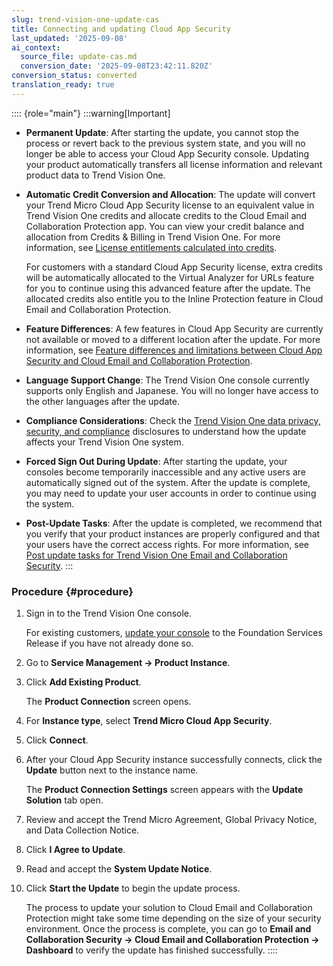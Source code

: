 ```yaml
---
slug: trend-vision-one-update-cas
title: Connecting and updating Cloud App Security
last_updated: '2025-09-08'
ai_context:
  source_file: update-cas.md
  conversion_date: '2025-09-08T23:42:11.820Z'
conversion_status: converted
translation_ready: true
---
```


:::: {role="main"}
:::warning[Important]

- **Permanent Update**: After starting the update, you cannot stop the process or revert back to the previous system state, and you will no longer be able to access your Cloud App Security console. Updating your product automatically transfers all license information and relevant product data to Trend Vision One.

- **Automatic Credit Conversion and Allocation**: The update will convert your Trend Micro Cloud App Security license to an equivalent value in Trend Vision One credits and allocate credits to the Cloud Email and Collaboration Protection app. You can view your credit balance and allocation from Credits & Billing in Trend Vision One. For more information, see [License entitlements calculated into credits](license-calculated-credits.mdx).

  For customers with a standard Cloud App Security license, extra credits will be automatically allocated to the Virtual Analyzer for URLs feature for you to continue using this advanced feature after the update. The allocated credits also entitle you to the Inline Protection feature in Cloud Email and Collaboration Protection.

- **Feature Differences**: A few features in Cloud App Security are currently not available or moved to a different location after the update. For more information, see [Feature differences and limitations between Cloud App Security and Cloud Email and Collaboration Protection](feature-limits-cas-cecp.mdx).

- **Language Support Change**: The Trend Vision One console currently supports only English and Japanese. You will no longer have access to the other languages after the update.

- **Compliance Considerations**: Check the [Trend Vision One data privacy, security, and compliance](data-privacy-security-compliance.mdx) disclosures to understand how the update affects your Trend Vision One system.

- **Forced Sign Out During Update**: After starting the update, your consoles become temporarily inaccessible and any active users are automatically signed out of the system. After the update is complete, you may need to update your user accounts in order to continue using the system.

- **Post-Update Tasks**: After the update is completed, we recommend that you verify that your product instances are properly configured and that your users have the correct access rights. For more information, see [Post update tasks for Trend Vision One Email and Collaboration Security](post-update-tasks-cecs.mdx).
:::

### Procedure {#procedure}

1.  Sign in to the Trend Vision One console.

    For existing customers, [update your console](update-foundation-services-release.mdx) to the Foundation Services Release if you have not already done so.

2.  Go to **Service Management → Product Instance**.

3.  Click **Add Existing Product**.

    The **Product Connection** screen opens.

4.  For **Instance type**, select **Trend Micro Cloud App Security**.

5.  Click **Connect**.

6.  After your Cloud App Security instance successfully connects, click the **Update** button next to the instance name.

    The **Product Connection Settings** screen appears with the **Update Solution** tab open.

7.  Review and accept the Trend Micro Agreement, Global Privacy Notice, and Data Collection Notice.

8.  Click **I Agree to Update**.

9.  Read and accept the **System Update Notice**.

10. Click **Start the Update** to begin the update process.

    The process to update your solution to Cloud Email and Collaboration Protection might take some time depending on the size of your security environment. Once the process is complete, you can go to **Email and Collaboration Security → Cloud Email and Collaboration Protection → Dashboard** to verify the update has finished successfully.
::::
